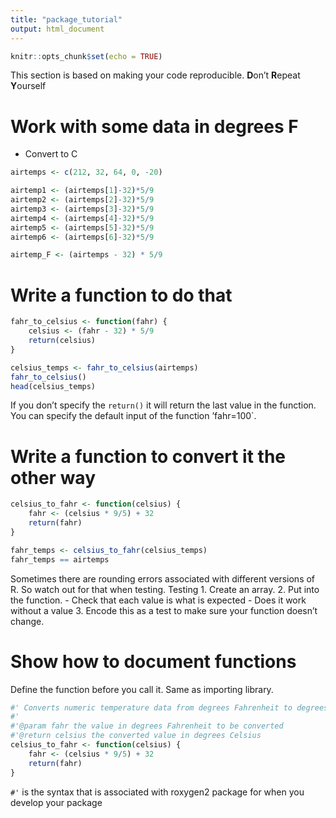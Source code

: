 ```yaml
---
title: "package_tutorial"
output: html_document
---
```


```r
knitr::opts_chunk$set(echo = TRUE)
```

This section is based on making your code reproducible. 
**D**on't
**R**epeat
**Y**ourself

# Work with some data in degrees F

- Convert to C

```r
airtemps <- c(212, 32, 64, 0, -20)

airtemp1 <- (airtemps[1]-32)*5/9
airtemp2 <- (airtemps[2]-32)*5/9
airtemp3 <- (airtemps[3]-32)*5/9
airtemp4 <- (airtemps[4]-32)*5/9
airtemp5 <- (airtemps[5]-32)*5/9
airtemp6 <- (airtemps[6]-32)*5/9

airtemp_F <- (airtemps - 32) * 5/9
```

# Write a function to do that

```r
fahr_to_celsius <- function(fahr) {
    celsius <- (fahr - 32) * 5/9
    return(celsius)
}

celsius_temps <- fahr_to_celsius(airtemps)
fahr_to_celsius()
head(celsius_temps)
```
If you don't specify the `return()` it will return the last value in the function.
You can specify the default input of the function 'fahr=100`.


# Write a function to convert it the other way
```r
celsius_to_fahr <- function(celsius) {
    fahr <- (celsius * 9/5) + 32
    return(fahr)
} 

fahr_temps <- celsius_to_fahr(celsius_temps)
fahr_temps == airtemps
```
Sometimes there are rounding errors associated with different versions of R. So watch out for that when testing.
Testing
1. Create an array.
2. Put into the function.
    - Check that each value is what is expected
    - Does it work without a value
3. Encode this as a test to make sure your function doesn't change.


# Show how to document functions

Define the function before you call it.
Same as importing library.

```r
#' Converts numeric temperature data from degrees Fahrenheit to degrees Celsius
#' 
#'@param fahr the value in degrees Fahrenheit to be converted
#'@return celsius the converted value in degrees Celsius
celsius_to_fahr <- function(celsius) {
    fahr <- (celsius * 9/5) + 32
    return(fahr)
} 
```

`#'` is the syntax that is associated with roxygen2 package for when you develop your package